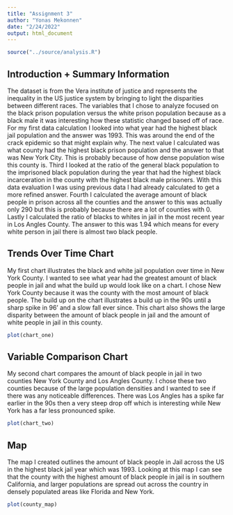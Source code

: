 ```yaml
---
title: "Assignment 3"
author: "Yonas Mekonnen"
date: "2/24/2022"
output: html_document
---
```


```r
source("../source/analysis.R")
```

## Introduction + Summary Information
The dataset is from the Vera institute of justice and represents the inequality in the US justice system by bringing to light the disparities between different races. The variables that I chose to analyze focused on the black prison population versus the white prison population because as a black male it was interesting how these statistic changed based off of race. For my first data calculation I looked into what year had the highest black jail population and the answer was 1993. This was around the end of the crack epidemic so that might explain why. The next value I calculated was what county had the highest black prison population and the answer to that was New York City. This is probably because of how dense population wise this county is. Third I looked at the ratio of the general black population to the imprisoned black population during the year that had the highest black incarceration in the county with the highest black male prisoners. With this data evaluation I was using previous data I had already calculated to get a more refined answer. Fourth I calculated the average amount of black people in prison across all the counties and the answer to this was actually only 290 but this is probably because there are a lot of counties with 0. Lastly I calculated the ratio of blacks to whites in jail in the most recent year in Los Angles County. The answer to this was 1.94 which means for every white person in jail there is almost two black people.

## Trends Over Time Chart
My first chart illustrates the black and white jail population over time in New York County. I wanted to see what year had the greatest amount of black people in jail and what the build up would look like on a chart. I chose New York County because it was the county with the most amount of black people. The build up on the chart illustrates a build up in the 90s until a sharp spike in 96' and a slow fall ever since. This chart also shows the large disparity between the amount of black people in jail and the amount of white people in jail in this county.

```r
plot(chart_one)
```

## Variable Comparison Chart
My second chart compares the amount of black people in jail in two counties New York County and Los Angles County. I chose these two counties because of the large population densities and I wanted to see if there was any noticeable differences. There was Los Angles has a spike far earlier in the 90s then a very steep drop off which is interesting while New York has a far less pronounced spike.

```r
plot(chart_two)
```

## Map
The map I created outlines the amount of black people in Jail across the US in the highest black jail year which was 1993. Looking at this map I can see that the county with the highest amount of black people in jail is in southern California, and larger populations are spread out across the country in densely populated areas like Florida and New York.

```r
plot(county_map)
```
